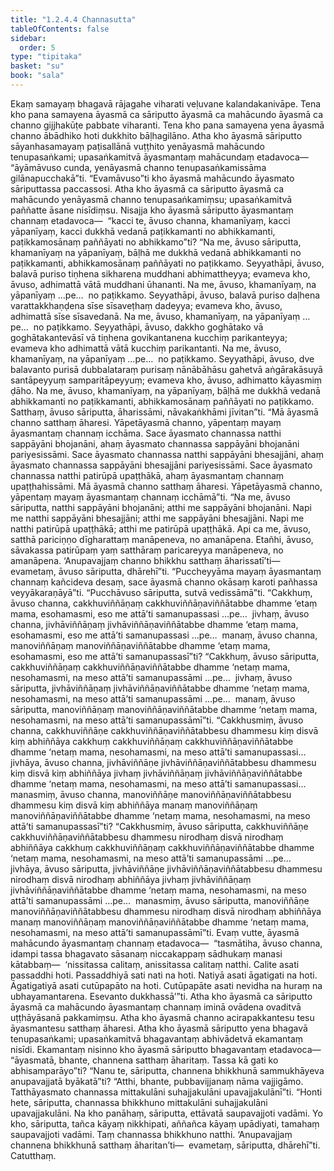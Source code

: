 ```yaml
---
title: "1.2.4.4 Channasutta"
tableOfContents: false
sidebar:
  order: 5
type: "tipitaka"
basket: "su"
book: "sala"
---
```



<DynamicBreadcrumb />

<Division number="87" book="sala">

<Paragraph number="384" book="sala">
Ekaṃ samayaṃ bhagavā rājagahe viharati veḷuvane kalandakanivāpe. Tena kho pana samayena āyasmā ca sāriputto āyasmā ca mahācundo āyasmā ca channo gijjhakūṭe pabbate viharanti. Tena kho pana samayena yena āyasmā channo ābādhiko hoti dukkhito bāḷhagilāno. Atha kho āyasmā sāriputto sāyanhasamayaṃ paṭisallānā vuṭṭhito yenāyasmā mahācundo tenupasaṅkami; upasaṅkamitvā āyasmantaṃ mahācundaṃ etadavoca—  “āyāmāvuso cunda, yenāyasmā channo tenupasaṅkamissāma gilānapucchakā”ti. “Evamāvuso”ti kho āyasmā mahācundo āyasmato sāriputtassa paccassosi.
</Paragraph>

<Paragraph number="385" book="sala">
Atha kho āyasmā ca sāriputto āyasmā ca mahācundo yenāyasmā channo tenupasaṅkamiṃsu; upasaṅkamitvā paññatte āsane nisīdiṃsu. Nisajja kho āyasmā sāriputto āyasmantaṃ channaṃ etadavoca—  “kacci te, āvuso channa, khamanīyaṃ, kacci yāpanīyaṃ, kacci dukkhā vedanā paṭikkamanti no abhikkamanti, paṭikkamosānaṃ paññāyati no abhikkamo”ti?
</Paragraph>

<Paragraph number="386" book="sala">
“Na me, āvuso sāriputta, khamanīyaṃ na yāpanīyaṃ, bāḷhā me dukkhā vedanā abhikkamanti no paṭikkamanti, abhikkamosānaṃ paññāyati no paṭikkamo. Seyyathāpi, āvuso, balavā puriso tiṇhena sikharena muddhani abhimattheyya; evameva kho, āvuso, adhimattā vātā muddhani ūhananti. Na me, āvuso, khamanīyaṃ, na yāpanīyaṃ …pe…  no paṭikkamo. Seyyathāpi, āvuso, balavā puriso daḷhena varattakkhaṇḍena sīse sīsaveṭhaṃ dadeyya; evameva kho, āvuso, adhimattā sīse sīsavedanā. Na me, āvuso, khamanīyaṃ, na yāpanīyaṃ …pe…  no paṭikkamo. Seyyathāpi, āvuso, dakkho goghātako vā goghātakantevāsī vā tiṇhena govikantanena kucchiṃ parikanteyya; evameva kho adhimattā vātā kucchiṃ parikantanti. Na me, āvuso, khamanīyaṃ, na yāpanīyaṃ …pe…  no paṭikkamo. Seyyathāpi, āvuso, dve balavanto purisā dubbalataraṃ purisaṃ nānābāhāsu gahetvā aṅgārakāsuyā santāpeyyuṃ samparitāpeyyuṃ; evameva kho, āvuso, adhimatto kāyasmiṃ ḍāho. Na me, āvuso, khamanīyaṃ, na yāpanīyaṃ, bāḷhā me dukkhā vedanā abhikkamanti no paṭikkamanti, abhikkamosānaṃ paññāyati no paṭikkamo. Satthaṃ, āvuso sāriputta, āharissāmi, nāvakaṅkhāmi jīvitan”ti.
</Paragraph>

<Paragraph number="387" book="sala">
“Mā āyasmā channo satthaṃ āharesi. Yāpetāyasmā channo, yāpentaṃ mayaṃ āyasmantaṃ channaṃ icchāma. Sace āyasmato channassa natthi sappāyāni bhojanāni, ahaṃ āyasmato channassa sappāyāni bhojanāni pariyesissāmi. Sace āyasmato channassa natthi sappāyāni bhesajjāni, ahaṃ āyasmato channassa sappāyāni bhesajjāni pariyesissāmi. Sace āyasmato channassa natthi patirūpā upaṭṭhākā, ahaṃ āyasmantaṃ channaṃ upaṭṭhahissāmi. Mā āyasmā channo satthaṃ āharesi. Yāpetāyasmā channo, yāpentaṃ mayaṃ āyasmantaṃ channaṃ icchāmā”ti.
</Paragraph>

<Paragraph number="388" book="sala">
“Na me, āvuso sāriputta, natthi sappāyāni bhojanāni; atthi me sappāyāni bhojanāni. Napi me natthi sappāyāni bhesajjāni; atthi me sappāyāni bhesajjāni. Napi me natthi patirūpā upaṭṭhākā; atthi me patirūpā upaṭṭhākā. Api ca me, āvuso, satthā pariciṇṇo dīgharattaṃ manāpeneva, no amanāpena. Etañhi, āvuso, sāvakassa patirūpaṃ yaṃ satthāraṃ paricareyya manāpeneva, no amanāpena. ‘Anupavajjaṃ channo bhikkhu satthaṃ āharissatī’ti—  evametaṃ, āvuso sāriputta, dhārehī”ti.
</Paragraph>

<Paragraph number="389" book="sala">
“Puccheyyāma mayaṃ āyasmantaṃ channaṃ kañcideva desaṃ, sace āyasmā channo okāsaṃ karoti pañhassa veyyākaraṇāyā”ti. “Pucchāvuso sāriputta, sutvā vedissāmā”ti.
</Paragraph>

<Paragraph number="390" book="sala">
“Cakkhuṃ, āvuso channa, cakkhuviññāṇaṃ cakkhuviññāṇaviññātabbe dhamme ‘etaṃ mama, esohamasmi, eso me attā’ti samanupassasi …pe…  jivhaṃ, āvuso channa, jivhāviññāṇaṃ jivhāviññāṇaviññātabbe dhamme ‘etaṃ mama, esohamasmi, eso me attā’ti samanupassasi …pe…  manaṃ, āvuso channa, manoviññāṇaṃ manoviññāṇaviññātabbe dhamme ‘etaṃ mama, esohamasmi, eso me attā’ti samanupassasī”ti?
</Paragraph>

<Paragraph number="391" book="sala">
“Cakkhuṃ, āvuso sāriputta, cakkhuviññāṇaṃ cakkhuviññāṇaviññātabbe dhamme ‘netaṃ mama, nesohamasmi, na meso attā’ti samanupassāmi …pe…  jivhaṃ, āvuso sāriputta, jivhāviññāṇaṃ jivhāviññāṇaviññātabbe dhamme ‘netaṃ mama, nesohamasmi, na meso attā’ti samanupassāmi …pe…  manaṃ, āvuso sāriputta, manoviññāṇaṃ manoviññāṇaviññātabbe dhamme ‘netaṃ mama, nesohamasmi, na meso attā’ti samanupassāmī”ti.
</Paragraph>

<Paragraph number="392" book="sala">
“Cakkhusmiṃ, āvuso channa, cakkhuviññāṇe cakkhuviññāṇaviññātabbesu dhammesu kiṃ disvā kiṃ abhiññāya cakkhuṃ cakkhuviññāṇaṃ cakkhuviññāṇaviññātabbe dhamme ‘netaṃ mama, nesohamasmi, na meso attā’ti samanupassasi…  jivhāya, āvuso channa, jivhāviññāṇe jivhāviññāṇaviññātabbesu dhammesu kiṃ disvā kiṃ abhiññāya jivhaṃ jivhāviññāṇaṃ jivhāviññāṇaviññātabbe dhamme ‘netaṃ mama, nesohamasmi, na meso attā’ti samanupassasi…  manasmiṃ, āvuso channa, manoviññāṇe manoviññāṇaviññātabbesu dhammesu kiṃ disvā kiṃ abhiññāya manaṃ manoviññāṇaṃ manoviññāṇaviññātabbe dhamme ‘netaṃ mama, nesohamasmi, na meso attā’ti samanupassasī”ti?
</Paragraph>

<Paragraph number="393" book="sala">
“Cakkhusmiṃ, āvuso sāriputta, cakkhuviññāṇe cakkhuviññāṇaviññātabbesu dhammesu nirodhaṃ disvā nirodhaṃ abhiññāya cakkhuṃ cakkhuviññāṇaṃ cakkhuviññāṇaviññātabbe dhamme ‘netaṃ mama, nesohamasmi, na meso attā’ti samanupassāmi …pe…  jivhāya, āvuso sāriputta, jivhāviññāṇe jivhāviññāṇaviññātabbesu dhammesu nirodhaṃ disvā nirodhaṃ abhiññāya jivhaṃ jivhāviññāṇaṃ jivhāviññāṇaviññātabbe dhamme ‘netaṃ mama, nesohamasmi, na meso attā’ti samanupassāmi …pe…  manasmiṃ, āvuso sāriputta, manoviññāṇe manoviññāṇaviññātabbesu dhammesu nirodhaṃ disvā nirodhaṃ abhiññāya manaṃ manoviññāṇaṃ manoviññāṇaviññātabbe dhamme ‘netaṃ mama, nesohamasmi, na meso attā’ti samanupassāmī”ti.
</Paragraph>

<Paragraph number="394" book="sala">
Evaṃ vutte, āyasmā mahācundo āyasmantaṃ channaṃ etadavoca—  “tasmātiha, āvuso channa, idampi tassa bhagavato sāsanaṃ niccakappaṃ sādhukaṃ manasi kātabbaṃ—  ‘nissitassa calitaṃ, anissitassa calitaṃ natthi. Calite asati passaddhi hoti. Passaddhiyā sati nati na hoti. Natiyā asati āgatigati na hoti. Āgatigatiyā asati cutūpapāto na hoti. Cutūpapāte asati nevidha na huraṃ na ubhayamantarena. Esevanto dukkhassā’”ti.
</Paragraph>

<Paragraph number="395" book="sala">
Atha kho āyasmā ca sāriputto āyasmā ca mahācundo āyasmantaṃ channaṃ iminā ovādena ovaditvā uṭṭhāyāsanā pakkamiṃsu. Atha kho āyasmā channo acirapakkantesu tesu āyasmantesu satthaṃ āharesi.
</Paragraph>

<Paragraph number="396" book="sala">
Atha kho āyasmā sāriputto yena bhagavā tenupasaṅkami; upasaṅkamitvā bhagavantaṃ abhivādetvā ekamantaṃ nisīdi. Ekamantaṃ nisinno kho āyasmā sāriputto bhagavantaṃ etadavoca—  “āyasmatā, bhante, channena satthaṃ āharitaṃ. Tassa kā gati ko abhisamparāyo”ti? “Nanu te, sāriputta, channena bhikkhunā sammukhāyeva anupavajjatā byākatā”ti? “Atthi, bhante, pubbavijjanaṃ nāma vajjigāmo. Tatthāyasmato channassa mittakulāni suhajjakulāni upavajjakulānī”ti. “Honti hete, sāriputta, channassa bhikkhuno mittakulāni suhajjakulāni upavajjakulāni. Na kho panāhaṃ, sāriputta, ettāvatā saupavajjoti vadāmi. Yo kho, sāriputta, tañca kāyaṃ nikkhipati, aññañca kāyaṃ upādiyati, tamahaṃ saupavajjoti vadāmi. Taṃ channassa bhikkhuno natthi. ‘Anupavajjaṃ channena bhikkhunā satthaṃ āharitan’ti—  evametaṃ, sāriputta, dhārehī”ti.

</Paragraph>
</Division>

<Paragraph number="397" type="center" book="sala">
Catutthaṃ.
</Paragraph>